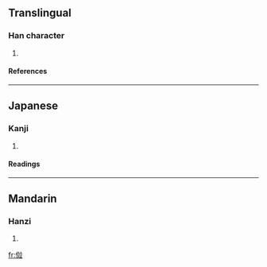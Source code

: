 ==Translingual==
===Han character===
{{Han char|rn=9|rad=人|as=10|sn=12|four=|canj=人卜廿廿 (OYTT)}}
# {{defn|Han}}
====References====
{{Han ref|kx=0114.051|dkj=00983|dj=0242.070|hdz=10205.050|uh=50A1|ud=20641}}
----
==Japanese==
===Kanji===
{{ja-kanji|grade=|rs=人10}}
# {{defn|Japanese}}
====Readings====
{{ja-readings|on=[[へい]] (hei)|kun=[[なみ]] (nami), [[ならべる]] (naraberu), [[ならぶ]] (narabu), [[ならびに]] (narabini)}}
----
==Mandarin==
===Hanzi===
{{cmn-hanzi|pin=[[bìng]] (bing4)|wg=ping<sup>4</sup>}}
# {{defn|Mandarin}}

[[fr:傡]]
